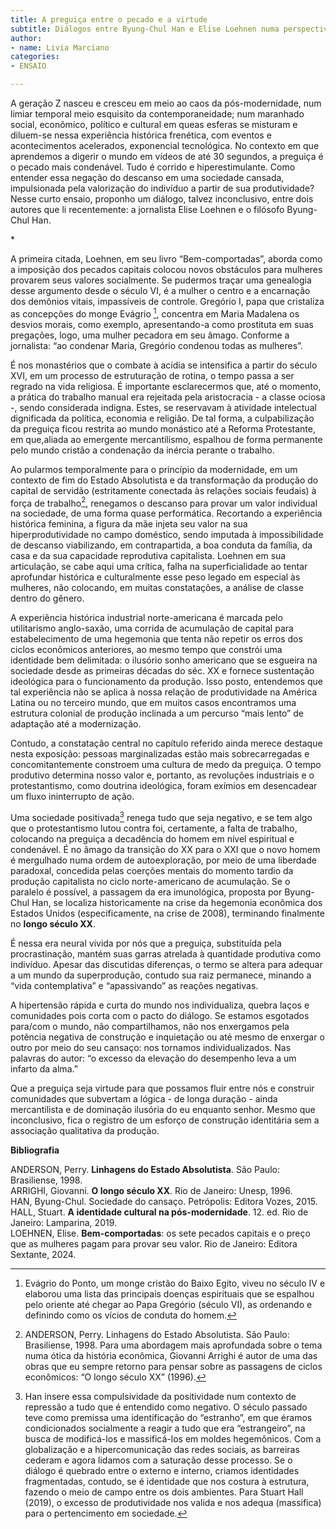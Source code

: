 ```yaml
---
title: A preguiça entre o pecado e a virtude
subtitle: Diálogos entre Byung-Chul Han e Elise Loehnen numa perspectiva histórica.
author:
- name: Livia Marciano
categories:
- ENSAIO

---
```


A geração Z nasceu e cresceu em meio ao caos da pós-modernidade, num limiar temporal meio esquisito da contemporaneidade; num maranhado social, econômico, político e cultural  em queas esferas se misturam e diluem-se nessa experiência histórica frenética, com eventos e acontecimentos acelerados, exponencial tecnológica. No contexto em que aprendemos a digerir o mundo em vídeos de até 30 segundos, a preguiça é o pecado mais condenável. Tudo é corrido e hiperestimulante. Como entender essa negação do descanso em uma sociedade cansada, impulsionada pela valorização do indivíduo a partir de sua produtividade? Nesse curto ensaio, proponho um diálogo, talvez inconclusivo, entre dois autores que li recentemente: a jornalista Elise Loehnen e o filósofo Byung-Chul Han.

::: {#text-center}
| *
:::

A primeira citada, Loehnen, em seu livro “Bem-comportadas”, aborda como a imposição dos pecados capitais colocou novos obstáculos para mulheres provarem seus valores socialmente. Se pudermos traçar uma genealogia desse argumento desde o século VI, é a mulher o centro e a encarnação dos demônios vitais, impassíveis de controle. Gregório I, papa que cristaliza as concepções do monge Evágrio [^2], concentra em Maria Madalena os desvios morais, como exemplo, apresentando-a como prostituta em suas pregações, logo, uma mulher pecadora em seu âmago. Conforme a jornalista: “ao condenar Maria, Gregório condenou todas as mulheres”. 

É nos monastérios que o combate à acídia se intensifica a partir do século XVI, em um processo de estruturação de rotina, o tempo passa a ser regrado na vida religiosa. É importante esclarecermos que, até o momento, a prática do trabalho manual era rejeitada pela aristocracia - a classe ociosa -, sendo considerada indigna. Estes, se reservavam à atividade intelectual dignificada da política, economia e religião. De tal forma, a culpabilização da preguiça ficou restrita ao mundo monástico até a Reforma Protestante, em que,aliada ao emergente mercantilismo, espalhou de forma permanente pelo mundo cristão a condenação da inércia perante o trabalho.

Ao pularmos temporalmente para o  princípio da modernidade, em um contexto de fim do Estado Absolutista e da transformação da produção do capital de servidão (estritamente conectada às relações sociais feudais) à força de trabalho[^3], renegamos o descanso para provar um valor individual na sociedade, de uma forma quase performática. Recortando a experiência histórica feminina, a figura da mãe injeta seu valor na sua hiperprodutividade no campo doméstico, sendo imputada à impossibilidade de descanso viabilizando, em contrapartida, a boa conduta da família, da casa e da sua capacidade reprodutiva capitalista. Loehnen em sua articulação, se cabe aqui uma crítica, falha na superficialidade ao tentar aprofundar histórica e culturalmente esse peso legado em especial às mulheres, não colocando, em muitas constatações, a análise de classe dentro do gênero. 

A experiência histórica industrial norte-americana é marcada pelo utilitarismo anglo-saxão, uma corrida de acumulação de capital para estabelecimento de uma hegemonia que tenta não repetir os erros dos ciclos econômicos anteriores, ao mesmo tempo que constrói uma identidade bem delimitada: o ilusório sonho americano que se esgueira na sociedade desde as primeiras décadas do séc. XX e fornece sustentação ideológica para o funcionamento da produção. Isso posto, entendemos que tal experiência não se aplica à nossa relação de produtividade na América Latina ou no terceiro mundo, que em muitos casos encontramos uma estrutura colonial de produção inclinada a um percurso “mais lento” de adaptação até a modernização.

Contudo, a constatação central no capítulo referido ainda merece destaque nesta exposição: pessoas marginalizadas estão mais sobrecarregadas e concomitantemente constroem uma cultura de medo da preguiça. O tempo produtivo determina nosso valor e, portanto, as revoluções industriais e o protestantismo, como doutrina ideológica, foram exímios em desencadear um fluxo ininterrupto de ação.

Uma sociedade positivada[^4] renega tudo que seja negativo, e se tem algo que o protestantismo lutou contra foi, certamente, a falta de trabalho, colocando na preguiça a decadência do homem em nível espiritual e condenável. É no âmago da transição do XX para o XXI que o novo homem é mergulhado numa ordem de autoexploração, por meio  de uma liberdade paradoxal, concedida pelas coerções mentais do momento tardio da produção capitalista no ciclo norte-americano de acumulação. Se o paralelo é possível, a passagem da era imunológica, proposta por Byung-Chul Han, se localiza historicamente na crise da hegemonia econômica dos Estados Unidos (especificamente, na crise de 2008), terminando  finalmente no **longo século XX**.

É nessa era neural vivida por nós que a preguiça, substituída pela procrastinação, mantém suas garras atrelada à quantidade produtiva como indivíduo. Apesar das discutidas diferenças, o termo se altera para adequar a um mundo da superprodução, contudo sua raiz permanece, minando a "vida contemplativa" e "apassivando" as reações negativas. 

A hipertensão rápida e curta do mundo nos individualiza, quebra laços e comunidades pois corta com o pacto do diálogo. Se estamos esgotados para/com o mundo, não compartilhamos, não nos enxergamos pela potência negativa de construção e inquietação ou até mesmo de enxergar o outro por meio do seu cansaço: nos tornamos individualizados. Nas palavras do autor: “o excesso da elevação do desempenho leva a um infarto da alma.”

Que a preguiça seja virtude para que possamos fluir entre nós e construir comunidades que subvertam a lógica - de longa duração - ainda mercantilista e de dominação ilusória do eu enquanto senhor. Mesmo que inconclusivo, fica o registro de um esforço de construção identitária sem a associação qualitativa da produção.

[^2]: Evágrio do Ponto, um monge cristão do Baixo Egito, viveu no século IV e elaborou uma lista das principais doenças espirituais que se espalhou pelo oriente até chegar ao Papa Gregório (século VI), as ordenando e definindo como os vícios de conduta do homem.
[^3]: ANDERSON, Perry. Linhagens do Estado Absolutista. São Paulo: Brasiliense, 1998. Para uma abordagem mais aprofundada sobre o tema numa ótica da história econômica, Giovanni Arrighi é autor de uma das obras que eu sempre retorno para pensar sobre as passagens de ciclos econômicos: “O longo século XX” (1996).
[^4]: Han insere essa compulsividade da positividade num contexto de repressão a tudo que é entendido como negativo. O século passado teve como premissa uma identificação do “estranho”, em que éramos condicionados socialmente a reagir a tudo que era “estrangeiro”, na busca de  modificá-los e massificá-los em moldes hegemônicos. Com a globalização e a hipercomunicação das redes sociais, as barreiras cederam e agora lidamos com a saturação desse processo. Se o diálogo é quebrado entre o externo e interno, criamos identidades fragmentadas, contudo, se é identidade que nos costura à estrutura, fazendo o meio de campo entre os dois ambientes. Para Stuart Hall (2019), o excesso de produtividade nos valida e nos adequa (massifica) para o pertencimento em sociedade.

**Bibliografia**

| ANDERSON, Perry. **Linhagens do Estado Absolutista**. São Paulo: Brasiliense, 1998.
| ARRIGHI, Giovanni. **O longo século XX**. Rio de Janeiro: Unesp, 1996.
| HAN, Byung-Chul. Sociedade do cansaço. Petrópolis: Editora Vozes, 2015.
| HALL, Stuart. **A identidade cultural na pós-modernidade**. 12. ed. Rio de Janeiro: Lamparina, 2019.
| LOEHNEN, Elise. **Bem-comportadas**: os sete pecados capitais e o preço que as mulheres pagam para provar seu valor. Rio de Janeiro: Editora Sextante, 2024.

<a href="https://instagram.com/liviamrcn"><i class="bi bi-instagram"></i></a>
